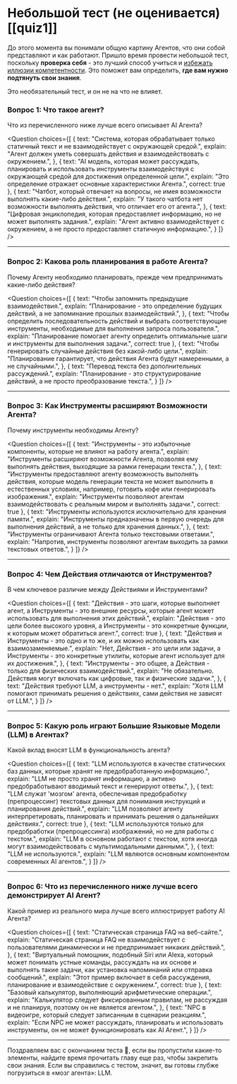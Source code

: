 # Небольшой тест (не оценивается) [[quiz1]] 

До этого момента вы понимали общую картину Агентов, что они собой представляют и как работают. Пришло время провести небольшой тест, поскольку **проверка себя** - это лучший способ учиться и [избежать иллюзии компетентности](https://www.coursera.org/lecture/learning-how-to-learn/illusions-of-competence-BuFzf). Это поможет вам определить, **где вам нужно подтянуть свои знания**.

Это необязательный тест, и он не на что не влияет.

### Вопрос 1: Что такое агент?
Что из перечисленного ниже лучше всего описывает AI Агента?

<Question
choices={[
{
text: "Система, которая обрабатывает только статичный текст и не взаимодействует с окружающей средой.",
explain: "Агент должен уметь совершать действия и взаимодействовать с окружением.",
},
{
text: "AI модель, которая может рассуждать, планировать и использовать инструменты взаимодействуя с окружающей средой для достижения определенной цели.",
explain: "Это определение отражает основные характеристики Агента.",
correct: true
},
{
text: "Чатбот, который отвечает на вопросы, не имея возможности выполнять какие-либо действия.",
explain: "У такого чатбота нет возможности выполнять действия, что отличает его от агента.",
},
{
text: "Цифровая энциклопедия, которая предоставляет информацию, но не может выполнять задания.",
explain: "Агент активно взаимодействует с окружением, а не просто предоставляет статичную информацию.",
}
]}
/>

---

### Вопрос 2: Какова роль планирования в работе Агента?
Почему Агенту необходимо планировать, прежде чем предпринимать какие-либо действия?

<Question
choices={[
{
text: "Чтобы запомнить предыдущие взаимодействия.",
explain: "Планирование - это определение будущих действий, а не запоминание прошлых взаимодействий.",
},
{
text: "Чтобы определить последовательность действий и выбрать соответствующие инструменты, необходимые для выполнения запроса пользователя.",
explain: "Планирование помогает агенту определить оптимальные шаги и инструменты для выполнения задачи.",
correct: true
},
{
text: "Чтобы генерировать случайные действия без какой-либо цели.",
explain: "Планирование гарантирует, что действия Агента будут намеренными, а не случайными.",
},
{
text: "Перевод текста без дополнительных рассуждений.",
explain: "Планирование - это структурирование действий, а не просто преобразование текста.",
}
]}
/>

---

### Вопрос 3: Как Инструменты расширяют Возможности Агента?
Почему инструменты необходимы Агенту?

<Question
choices={[
{
text: "Инструменты - это избыточные компоненты, которые не влияют на работу агента.",
explain: "Инструменты расширяют возможности Агента, позволяя ему выполнять действия, выходящие за рамки генерации текста.",
},
{
text: "Инструменты предоставляют агенту возможность выполнять действия, которые модель генерации текста не может выполнить в естественных условиях, например, готовить кофе или генерировать изображения.",
explain: "Инструменты позволяют агентам взаимодействовать с реальным миром и выполнять задачи.",
correct: true
},
{
text: "Инструменты используются исключительно для хранения памяти.",
explain: "Инструменты предназначены в первую очередь для выполнения действий, а не только для хранения данных.",
},
{
text: "Инструменты ограничивают Агента только текстовыми ответами.",
explain: "Напротив, инструменты позволяют агентам выходить за рамки текстовых ответов.",
}
]}
/>

---

### Вопрос 4: Чем Действия отличаются от Инструментов?
В чем ключевое различие между Действиями и Инструментами?

<Question
choices={[
{
text: "Действия - это шаги, которые выполняет агент, а Инструменты - это внешние ресурсы, которые агент может использовать для выполнения этих действий.",
explain: "Действия - это цели более высокого уровня, а Инструменты - это конкретные функции, к которым может обратиться агент.",
correct: true
},
{
text: "Действия и Инструменты - это одно и то же, и их можно использовать как взаимозаменяемые.",
explain: "Нет, Действия - это цели или задачи, а Инструменты - это конкретные утилиты, которые агент использует для их достижения.",
},
{
text: "Инструменты - это общее, а Действия - только для физических взаимодействий.",
explain: "Не обязательно. Действия могут включать как цифровые, так и физические задачи.",
},
{
text: "Действия требуют LLM, а инструменты - нет.",
explain: "Хотя LLM помогают принимать решения о действиях, сами действия не зависят от LLM.",
}
]}
/>

---

### Вопрос 5: Какую роль играют Большие Языковые Модели (LLM) в Агентах?
Какой вклад вносят LLM в функциональность агента?

<Question
choices={[
{
text: "LLM используются в качестве статических баз данных, которые хранят не предобработанную информацию.",
explain: "LLM не просто хранят информацию, а активно предобработывают вводимый текст и генерируют ответы.",
},
{
text: "LLM служат 'мозгом' агента, обеспечивая предобработку (препроцессинг) текстовых данных для понимания инструкций и планирования действий.",
explain: "LLM позволяют агенту интерпретировать, планировать и принимать решения о дальнейших действиях.",
correct: true
},
{
text: "LLM используются только для предобработки (препроцессинга) изображений, но не для работы с текстом.",
explain: "LLM в основном работают с текстом, хотя иногда могут взаимодействовать с мультимодальными данными.",
},
{
text: "LLM не используются.",
explain: "LLM являются основным компонентом современных AI агентов.",
}
]}
/>

---

### Вопрос 6: Что из перечисленного ниже лучше всего демонстрирует AI Агент?
Какой пример из реального мира лучше всего иллюстрирует работу AI Агента?

<Question
choices={[
{
text: "Статическая страница FAQ на веб-сайте.",
explain: "Статическая страница FAQ не взаимодействует с пользователями динамически и не предпринимает никаких действий.",
},
{
text: "Виртуальный помощник, подобный Siri или Alexa, который может понимать устные команды, рассуждать на их основе и выполнять такие задачи, как установка напоминаний или отправка сообщений.",
explain: "Этот пример включает в себя рассуждения, планирование и взаимодействие с окружением.",
correct: true
},
{
text: "Базовый калькулятор, выполняющий арифметические операции.",
explain: "Калькулятор следует фиксированным правилам, не рассуждая и не планируя, поэтому он не является агентом.",
},
{
text: "NPC в видеоигре, который следует записанным в сценарии реакциям.",
explain: "Если NPC не может рассуждать, планировать и использовать инструменты, он не может функционировать как AI Агент.",
}
]}
/>

---

Поздравляем вас с окончанием теста 🥳, если вы пропустили какие-то элементы, найдите время прочитать главу еще раз, чтобы закрепить свои знания. Если вы справились с тестом, значит, вы готовы глубже погрузиться в «мозг агента»: LLM.

